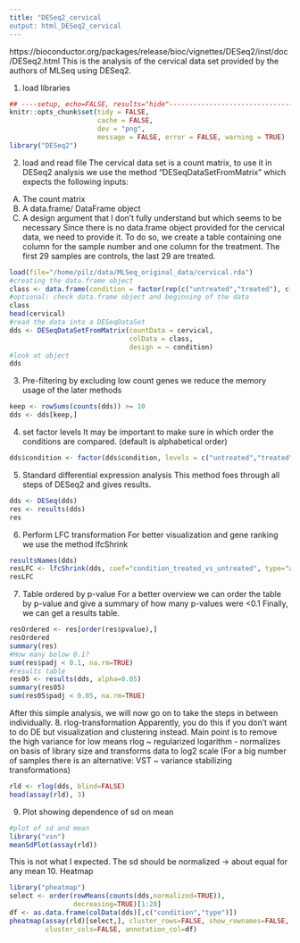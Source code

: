 ```yaml
---
title: "DESeq2_cervical
output: html_DESeq2_cervical
---
```

https://bioconductor.org/packages/release/bioc/vignettes/DESeq2/inst/doc/DESeq2.html
This is the analysis of the cervical data set provided by the authors of MLSeq using DESeq2.



1. load libraries

```r
## ----setup, echo=FALSE, results="hide"----------------------------------------
knitr::opts_chunk$set(tidy = FALSE,
                      cache = FALSE,
                      dev = "png",
                      message = FALSE, error = FALSE, warning = TRUE)
library("DESeq2")
```
2. load and read file
The cervical data set is a count matrix, to use it in DESeq2 analysis we use the method "DESeqDataSetFromMatrix" which expects the following inputs:
A) The count matrix
B) A data.frame/ DataFrame object
C) A design argument that I don't fully understand but which seems to be necessary
Since there is no data.frame object provided for the cervical data, we need to provide it. To do so, we create a table containing one column for the sample number and one column for the treatment. The first 29 samples are controls, the last 29 are treated.
```r
load(file="/home/pilz/data/MLSeq_original_data/cervical.rda")
#creating the data.frame object
class <- data.frame(condition = factor(rep(c("untreated","treated"), c(29, 29))))
#optional: check data.frame object and beginning of the data
class
head(cervical)
#read the data into a DESeqDataSet
dds <- DESeqDataSetFromMatrix(countData = cervical,
                              colData = class,
                              design = ~ condition)
#look at object
dds

```
3. Pre-filtering
by excluding low count genes we reduce the memory usage of the later methods
```r
keep <- rowSums(counts(dds)) >= 10
dds <- dds[keep,]
```
4. set factor levels
It may be important to make sure in which order the conditions are compared. (default is alphabetical order)
```r
dds$condition <- factor(dds$condition, levels = c("untreated","treated"))
```
5. Standard differential expression analysis
This method foes through all steps of DESeq2 and gives results.
```r
dds <- DESeq(dds)
res <- results(dds)
res
```
6. Perform LFC transformation
For better visualization and gene ranking we use the method lfcShrink
```r
resultsNames(dds)
resLFC <- lfcShrink(dds, coef="condition_treated_vs_untreated", type="apeglm")
resLFC
```
7. Table ordered by p-value
For a better overview we can order the table by p-value and give a summary of how many p-values were <0.1
Finally, we can get a results table.
```r
resOrdered <- res[order(res$pvalue),]
resOrdered
summary(res)
#How many below 0.1?
sum(res$padj < 0.1, na.rm=TRUE)
#results table
res05 <- results(dds, alpha=0.05)
summary(res05)
sum(res05$padj < 0.05, na.rm=TRUE)
```
After this simple analysis, we will now go on to take the steps in between individually.
8. rlog-transformation
Apparently, you do this if you don't want to do DE but visualization and clustering instead. Main point is to remove the high variance for low means
rlog ~ regularized logarithm - normalizes on basis of library size and transforms data to log2 scale
(For a big number of samples there is an alternative: VST ~  variance stabilizing transformations)
```r
rld <- rlog(dds, blind=FALSE)
head(assay(rld), 3)

```
9. Plot showing dependence of sd on mean
```r
#plot of sd and mean
library("vsn")
meanSdPlot(assay(rld))
```
This is not what I expected. The sd should be normalized -> about equal for any mean
10. Heatmap
```r
library("pheatmap")
select <- order(rowMeans(counts(dds,normalized=TRUE)),
                decreasing=TRUE)[1:20]
df <- as.data.frame(colData(dds)[,c("condition","type")])
pheatmap(assay(rld)[select,], cluster_rows=FALSE, show_rownames=FALSE,
         cluster_cols=FALSE, annotation_col=df)
```
